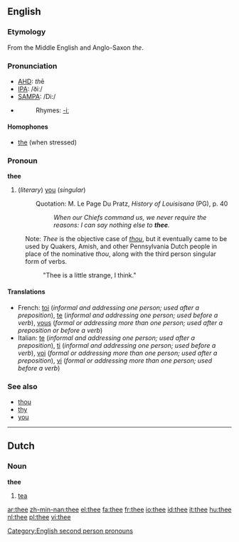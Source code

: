 ==English==

{{rank|case|fact|known|315|thee|hope|er|children}}

===Etymology===
From the Middle English and Anglo-Saxon ''the''.

===Pronunciation===
*[[w:AHD|AHD]]: ''th''ē
*[[w:IPA|IPA]]: /ðiː/
*[[w:SAMPA|SAMPA]]: /Di:/
*{{audio|en-us-thee.ogg|Audio (US)}}
*:Rhymes: [[Rhymes:English:-iː|-iː]]

====Homophones====
*[[the]] (when stressed)

===Pronoun===
'''thee'''

# {{archaic}} (''literary'') [[you]] (''singular'')
#:Quotation: M. Le Page Du Pratz, ''History of Louisisana'' (PG), p. 40
#:: ''When our Chiefs command us, we never require the reasons: I can say nothing else to '''thee'''.''

:Note: ''Thee'' is the objective case of ''[[thou]]'', but it eventually came to be used by Quakers, Amish, and other Pennsylvania Dutch people in place of the nominative ''thou'', along with the third person singular form of verbs.
:: "Thee is a little strange, I think."

====Translations====
*French: [[toi]] (''informal and addressing one person; used after a preposition''), [[te]] (''informal and addressing one person; used before a verb''), [[vous]] (''formal or addressing more than one person; used after a preposition or before a verb'')
*Italian: [[te]] (''informal and addressing one person; used after a preposition''), [[ti]] (''informal and addressing one person; used before a verb''), [[voi]] (''formal or addressing more than one person; used after a preposition''), [[vi]] (''formal or addressing more than one person; used before a verb'')

===See also===
*[[thou]]
*[[thy]]
*[[you]]

----

==Dutch==

===Noun===
'''thee''' {{m}}

# [[tea]]

[[Category:English second person pronouns]]

[[ar:thee]]
[[zh-min-nan:thee]]
[[el:thee]]
[[fa:thee]]
[[fr:thee]]
[[io:thee]]
[[id:thee]]
[[it:thee]]
[[hu:thee]]
[[nl:thee]]
[[pl:thee]]
[[vi:thee]]